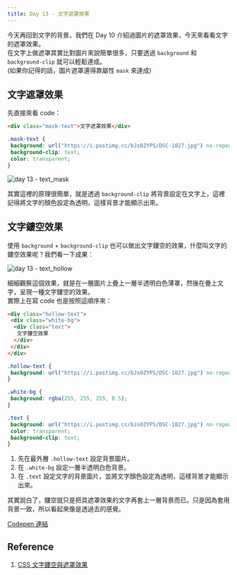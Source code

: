 ```yaml
---
title: Day 13 - 文字遮罩效果
---
```


今天再回到文字的背景，我們在 Day 10 介紹過圖片的遮罩效果，今天來看看文字的遮罩效果。  
在文字上做遮罩其實比對圖片來說簡單很多，只要透過 `background` 和 `background-clip` 就可以輕鬆達成。  
(如果你記得的話，圖片遮罩還得靠屬性 `mask` 來達成)

## 文字遮罩效果
先直接來看 code：
```html
<div class="mask-text">文字遮罩效果</div>
```
```css
.mask-text {
 background: url("https://i.postimg.cc/bJs0ZYPS/DSC-1027.jpg") no-repeat top center;
 background-clip: text;
 color: transparent;
}
```

![day 13 - text_mask](./img/day13_mask_text.jpg)

其實這裡的原理很簡單，就是透過 `background-clip` 將背景設定在文字上，這裡記得將文字的顏色設定為透明，這樣背景才能顯示出來。

## 文字鏤空效果
使用 `background` + `background-clip` 也可以做出文字鏤空的效果，什麼叫文字的鏤空效果呢？我們看一下成果：

![day 13 - text_hollow](./img/day13_hollow_text.jpg)

細細觀察這個效果，就是在一層圖片上疊上一層半透明白色薄罩，然後在疊上文字，呈現一種文字鏤空的效果。  
實際上在寫 code 也是按照這順序來：
```html
<div class="hollow-text">
 <div class="white-bg">
  <div class="text">
   文字鏤空效果
  </div>
 </div>
</div>
```
```css
.hollow-text {
 background: url("https://i.postimg.cc/bJs0ZYPS/DSC-1027.jpg") no-repeat top center;
}

.white-bg {
 background: rgba(255, 255, 255, 0.5);
}

.text {
 background: url("https://i.postimg.cc/bJs0ZYPS/DSC-1027.jpg") no-repeat top center;
 color: transparent;
 background-clip: text;
}
```

1. 先在最外層 `.hollow-text` 設定背景圖片。
2. 在 `.white-bg` 設定一層半透明白色背景。
3. 在 `.text` 設定文字的背景圖片，並將文字顏色設定為透明，這樣背景才能顯示出來。

其實說白了，鏤空就只是把具遮罩效果的文字再套上一層背景而已。只是因為套用背景一致，所以看起來像是透過去的感覺。

[Codepen 連結](https://codepen.io/ChungYingHo/pen/WNqJzwJ?editors=1100)

## Reference
1. [CSS 文字鏤空與遮罩效果](https://w3c.hexschool.com/blog/9f36ba96)